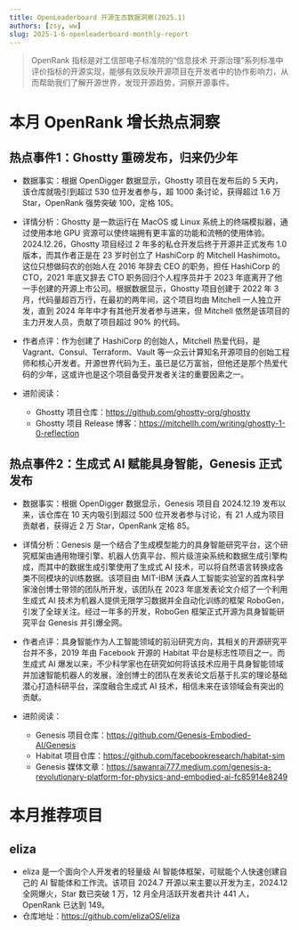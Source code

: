 ```yaml
---
title: OpenLeaderboard 开源生态数据洞察(2025.1)
authors: [zsy, ww]
slug: 2025-1-6-openleaderboard-monthly-report
---
```


> OpenRank 指标是对工信部电子标准院的“信息技术 开源治理”系列标准中评价指标的开源实现，能够有效反映开源项目在开发者中的协作影响力，从而帮助我们了解开源世界，发现开源趋势，洞察开源事件。

# 本月 OpenRank 增长热点洞察

## 热点事件1：Ghostty 重磅发布，归来仍少年

- 数据事实：根据 OpenDigger 数据显示，Ghostty 项目在发布后的 5 天内，该仓库就吸引到超过 530 位开发者参与，超 1000 条讨论，获得超过 1.6 万 Star，OpenRank 强势突破 100，定格 105。

- 详情分析：Ghostty 是一款运行在 MacOS 或 Linux 系统上的终端模拟器，通过使用本地 GPU 资源可以使终端拥有更丰富的功能和流畅的使用体验。2024.12.26，Ghostty 项目经过 2 年多的私仓开发后终于开源并正式发布 1.0 版本，而其作者正是在 23 岁时创立了 HashiCorp 的 Mitchell Hashimoto。这位只想做码农的创始人在 2016 年辞去 CEO 的职务，担任 HashiCorp 的 CTO，2021 年底又辞去 CTO 职务回归个人程序员并于 2023 年底离开了他一手创建的开源上市公司。根据数据显示，Ghostty 项目创建于 2022 年 3 月，代码量超百万行，在最初的两年间，这个项目均由 Mitchell 一人独立开发，直到 2024 年年中才有其他开发者参与进来，但 Mitchell 依然是该项目的主力开发人员，贡献了项目超过 90% 的代码。

- 作者点评：作为创建了 HashiCorp 的创始人，Mitchell 热爱代码，是 Vagrant、Consul、Terraform、Vault 等一众云计算知名开源项目的创始工程师和核心开发者。开源世界代码为王，虽已是亿万富翁，但他还是那个热爱代码的少年，这或许也是这个项目备受开发者关注的重要因素之一。

- 进阶阅读：
  - Ghostty 项目仓库：https://github.com/ghostty-org/ghostty
  - Ghostty 项目 Release 博客：https://mitchellh.com/writing/ghostty-1-0-reflection

## 热点事件2：生成式 AI 赋能具身智能，Genesis 正式发布

- 数据事实：根据 OpenDigger 数据显示，Genesis 项目自 2024.12.19 发布以来，该仓库在 10 天内吸引到超过 500 位开发者参与讨论，有 21 人成为项目贡献者，获得近 2 万 Star，OpenRank 定格 85。

- 详情分析：Genesis 是一个结合了生成模型能力的具身智能研究平台，这个研究框架由通用物理引擎、机器人仿真平台、照片级渲染系统和数据生成引擎构成，而其中的数据生成引擎使用了生成式 AI 技术，可以将自然语言转换成各类不同模块的训练数据。该项目由 MIT-IBM 沃森人工智能实验室的首席科学家淦创博士带领的团队所开发，该团队在 2023 年底发表论文介绍了一个利用生成式 AI 技术为机器人提供无限学习数据并全自动化训练的框架 RoboGen，引发了全球关注。经过一年多的开发，RoboGen 框架正式开源为具身智能研究平台 Genesis 并引爆全网。

- 作者点评：具身智能作为人工智能领域的前沿研究方向，其相关的开源研究平台并不多，2019 年由 Facebook 开源的 Habitat 平台是标志性项目之一。而生成式 AI 爆发以来，不少科学家也在研究如何将该技术应用于具身智能领域并加速智能机器人的发展，淦创博士的团队在发表论文后基于扎实的理论基础潜心打造科研平台，深度融合生成式 AI 技术，相信未来在该领域会有突出的贡献。

- 进阶阅读：
  - Genesis 项目仓库：https://github.com/Genesis-Embodied-AI/Genesis
  - Habitat 项目仓库：https://github.com/facebookresearch/habitat-sim
  - Genesis 媒体文章：https://sawanrai777.medium.com/genesis-a-revolutionary-platform-for-physics-and-embodied-ai-fc85914e8249

# 本月推荐项目

## eliza

- eliza 是一个面向个人开发者的轻量级 AI 智能体框架，可赋能个人快速创建自己的 AI 智能体和工作流。该项目 2024.7 开源以来主要以开发为主，2024.12 全网爆火，Star 数已突破 1 万，12 月全月活跃开发者共计 441 人，OpenRank 已达到 149。
- 仓库地址：https://github.com/elizaOS/eliza
